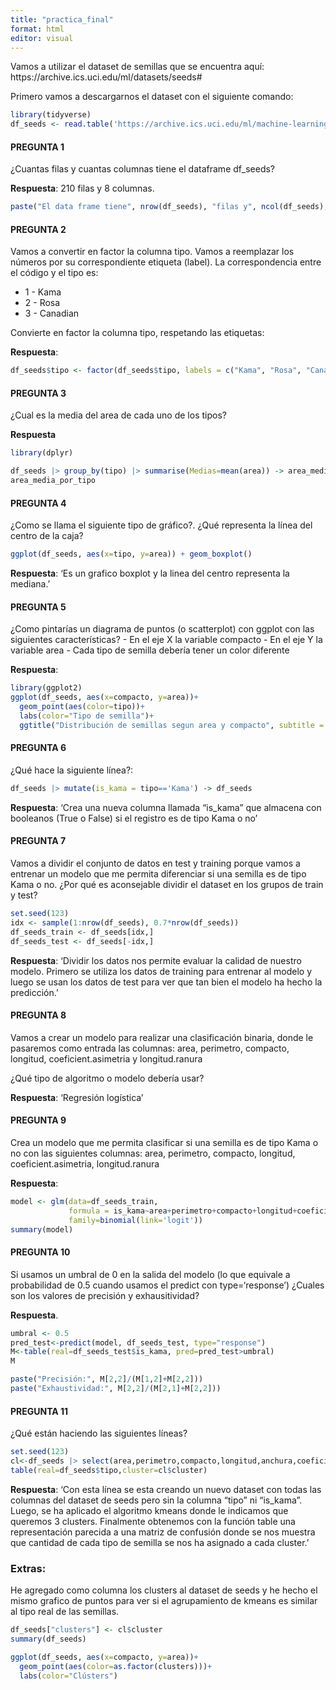 ```yaml
---
title: "practica_final"
format: html
editor: visual
---
```


Vamos a utilizar el dataset de semillas que se encuentra aquí: https://archive.ics.uci.edu/ml/datasets/seeds#

Primero vamos a descargarnos el dataset con el siguiente comando:

```r
library(tidyverse)
df_seeds <- read.table('https://archive.ics.uci.edu/ml/machine-learning-databases/00236/seeds_dataset.txt', col.names =c('area','perimetro','compacto','longitud','anchura','coeficient.asimetria','longitud.ranura','tipo'))
```

#### PREGUNTA 1

¿Cuantas filas y cuantas columnas tiene el dataframe df_seeds?

**Respuesta**: 210 filas y 8 columnas.

```r
paste("El data frame tiene", nrow(df_seeds), "filas y", ncol(df_seeds), "columnas.")
```

#### PREGUNTA 2

Vamos a convertir en factor la columna tipo. Vamos a reemplazar los números por su correspondiente etiqueta (label). La correspondencia entre el código y el tipo es:

-   1 - Kama
-   2 - Rosa
-   3 - Canadian

Convierte en factor la columna tipo, respetando las etiquetas:

**Respuesta**:

```r
df_seeds$tipo <- factor(df_seeds$tipo, labels = c("Kama", "Rosa", "Canadian"))
```

#### PREGUNTA 3

¿Cual es la media del area de cada uno de los tipos?

**Respuesta**

```r
library(dplyr)

df_seeds |> group_by(tipo) |> summarise(Medias=mean(area)) -> area_media_por_tipo
area_media_por_tipo
```

#### PREGUNTA 4

¿Como se llama el siguiente tipo de gráfico?. ¿Qué representa la línea del centro de la caja?

```r
ggplot(df_seeds, aes(x=tipo, y=area)) + geom_boxplot()
```

**Respuesta**: 'Es un grafico boxplot y la linea del centro representa la mediana.'

#### PREGUNTA 5

¿Como pintarías un diagrama de puntos (o scatterplot) con ggplot con las siguientes características? - En el eje X la variable compacto - En el eje Y la variable area - Cada tipo de semilla debería tener un color diferente

**Respuesta**:

```r
library(ggplot2)
ggplot(df_seeds, aes(x=compacto, y=area))+
  geom_point(aes(color=tipo))+
  labs(color="Tipo de semilla")+
  ggtitle("Distribución de semillas segun area y compacto", subtitle = "diferenciadas por tipo")
```

#### PREGUNTA 6

¿Qué hace la siguiente línea?:

```r
df_seeds |> mutate(is_kama = tipo=='Kama') -> df_seeds
```

**Respuesta**: 'Crea una nueva columna llamada "is_kama" que almacena con booleanos (True o False) si el registro es de tipo Kama o no'

#### PREGUNTA 7

Vamos a dividir el conjunto de datos en test y training porque vamos a entrenar un modelo que me permita diferenciar si una semilla es de tipo Kama o no. ¿Por qué es aconsejable dividir el dataset en los grupos de train y test?

```r
set.seed(123)
idx <- sample(1:nrow(df_seeds), 0.7*nrow(df_seeds))
df_seeds_train <- df_seeds[idx,]
df_seeds_test <- df_seeds[-idx,]
```

**Respuesta**: 'Dividir los datos nos permite evaluar la calidad de nuestro modelo. Primero se utiliza los datos de training para entrenar al modelo y luego se usan los datos de test para ver que tan bien el modelo ha hecho la predicción.'

#### PREGUNTA 8

Vamos a crear un modelo para realizar una clasificación binaria, donde le pasaremos como entrada las columnas: area, perimetro, compacto, longitud, coeficient.asimetria y longitud.ranura

¿Qué tipo de algoritmo o modelo debería usar?

**Respuesta**: 'Regresión logística'

#### PREGUNTA 9

Crea un modelo que me permita clasificar si una semilla es de tipo Kama o no con las siguientes columnas: area, perimetro, compacto, longitud, coeficient.asimetria, longitud.ranura

**Respuesta**:

```r
model <- glm(data=df_seeds_train,
             formula = is_kama~area+perimetro+compacto+longitud+coeficient.asimetria+longitud.ranura,
             family=binomial(link='logit'))
summary(model)
```

#### PREGUNTA 10

Si usamos un umbral de 0 en la salida del modelo (lo que equivale a probabilidad de 0.5 cuando usamos el predict con type='response') ¿Cuales son los valores de precisión y exhausitividad?

**Respuesta**.

```r
umbral <- 0.5
pred_test<-predict(model, df_seeds_test, type="response")
M<-table(real=df_seeds_test$is_kama, pred=pred_test>umbral)
M
```

```r
paste("Precisión:", M[2,2]/(M[1,2]+M[2,2]))
paste("Exhaustividad:", M[2,2]/(M[2,1]+M[2,2]))
```

#### PREGUNTA 11

¿Qué están haciendo las siguientes líneas?

```r
set.seed(123)
cl<-df_seeds |> select(area,perimetro,compacto,longitud,anchura,coeficient.asimetria,longitud.ranura) |> kmeans(3)
table(real=df_seeds$tipo,cluster=cl$cluster)
```

**Respuesta**: 'Con esta línea se esta creando un nuevo dataset con todas las columnas del dataset de seeds pero sin la columna "tipo" ni "is_kama". Luego, se ha aplicado el algoritmo kmeans donde le indicamos que queremos 3 clusters. Finalmente obtenemos con la función table una representación parecida a una matriz de confusión donde se nos muestra que cantidad de cada tipo de semilla se nos ha asignado a cada cluster.'

### Extras:

He agregado como columna los clusters al dataset de seeds y he hecho el mismo grafico de puntos para ver si el agrupamiento de kmeans es similar al tipo real de las semillas.

```r
df_seeds["clusters"] <- cl$cluster
summary(df_seeds)
```

```r
ggplot(df_seeds, aes(x=compacto, y=area))+
  geom_point(aes(color=as.factor(clusters)))+
  labs(color="Clústers")
```

